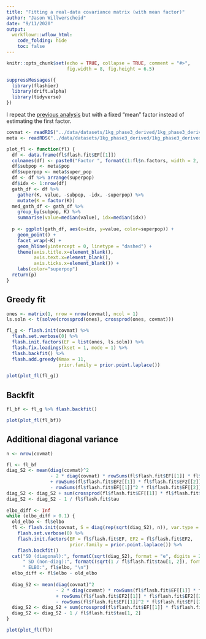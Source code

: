 ```yaml
---
title: "Fitting a real-data covariance matrix (with mean factor)"
author: "Jason Willwerscheid"
date: "9/11/2020"
output:
  workflowr::wflow_html:
    code_folding: hide
    toc: false
---
```


```r
knitr::opts_chunk$set(echo = TRUE, collapse = TRUE, comment = "#>",
                      fig.width = 8, fig.height = 6.5)
```

```r
suppressMessages({
  library(flashier)
  library(drift.alpha)
  library(tidyverse)
})
```

I repeat the [previous analysis](covmat_1kg.html) but with a fixed "mean" factor instead of estimating the first factor.

```r
covmat <- readRDS("../data/datasets/1kg_phase3_derived/1kg_phase3_derived_covmat.rds")
meta <- readRDS("../data/datasets/1kg_phase3_derived/1kg_phase3_derived_meta.rds")

plot_fl <- function(fl) {
  df <- data.frame(fl$flash.fit$EF[[1]])
  colnames(df) <- paste0("Factor ", formatC(1:fl$n.factors, width = 2, flag = "0"))
  df$subpop <- meta$pop
  df$superpop <- meta$super_pop
  df <- df %>% arrange(superpop)
  df$idx <- 1:nrow(df)
  gath_df <- df %>% 
    gather(K, value, -subpop, -idx, -superpop) %>%
    mutate(K = factor(K))
  med_gath_df <- gath_df %>% 
    group_by(subpop, K) %>% 
    summarise(value=median(value), idx=median(idx))
  
  p <- ggplot(gath_df, aes(x=idx, y=value, color=superpop)) + 
    geom_point() +
    facet_wrap(~K) + 
    geom_hline(yintercept = 0, linetype = "dashed") +
    theme(axis.title.x=element_blank(),
          axis.text.x=element_blank(),
          axis.ticks.x=element_blank()) +
    labs(color="superpop")
  return(p)
}
```

## Greedy fit

```r
ones <- matrix(1, nrow = nrow(covmat), ncol = 1)
ls.soln <- t(solve(crossprod(ones), crossprod(ones, covmat)))

fl_g <- flash.init(covmat) %>%
  flash.set.verbose(0) %>%
  flash.init.factors(EF = list(ones, ls.soln)) %>%
  flash.fix.loadings(kset = 1, mode = 1) %>%
  flash.backfit() %>%
  flash.add.greedy(Kmax = 11, 
                   prior.family = prior.point.laplace())

plot(plot_fl(fl_g))
```

## Backfit

```r
fl_bf <- fl_g %>% flash.backfit()

plot(plot_fl(fl_bf))
```

## Additional diagonal variance

```r
n <- nrow(covmat)

fl <- fl_bf
diag_S2 <- mean(diag(covmat)^2 
                - 2 * diag(covmat) * rowSums(fl$flash.fit$EF[[1]] * fl$flash.fit$EF[[2]])
                + rowSums(fl$flash.fit$EF2[[1]] * fl$flash.fit$EF2[[2]])
                - rowSums(fl$flash.fit$EF[[1]]^2 * fl$flash.fit$EF[[2]]^2))
diag_S2 <- diag_S2 + sum(crossprod(fl$flash.fit$EF[[1]] * fl$flash.fit$EF[[2]])) / n
diag_S2 <- diag_S2 - 1 / fl$flash.fit$tau
  
elbo_diff <- Inf
while (elbo_diff > 0.1) {
  old_elbo <- fl$elbo
  fl <- flash.init(covmat, S = diag(rep(sqrt(diag_S2), n)), var.type = 0) %>%
    flash.set.verbose(0) %>%
    flash.init.factors(EF = fl$flash.fit$EF, EF2 = fl$flash.fit$EF2,
                       prior.family = prior.point.laplace()) %>%
    flash.backfit()
  cat("SD (diagonal):", formatC(sqrt(diag_S2), format = "e", digits = 2),
      " SD (non-diag):", formatC(sqrt(1 / fl$flash.fit$tau[1, 2]), format = "e", digits = 2),
      " ELBO:", fl$elbo, "\n")
  elbo_diff <- fl$elbo - old_elbo
  
  diag_S2 <- mean(diag(covmat)^2 
                  - 2 * diag(covmat) * rowSums(fl$flash.fit$EF[[1]] * fl$flash.fit$EF[[2]])
                  + rowSums(fl$flash.fit$EF2[[1]] * fl$flash.fit$EF2[[2]])
                  - rowSums(fl$flash.fit$EF[[1]]^2 * fl$flash.fit$EF[[2]]^2))
  diag_S2 <- diag_S2 + sum(crossprod(fl$flash.fit$EF[[1]] * fl$flash.fit$EF[[2]])) / n
  diag_S2 <- diag_S2 - 1 / fl$flash.fit$tau[1, 2]
}

plot(plot_fl(fl))
```


